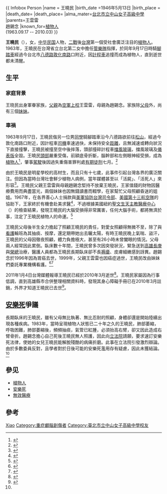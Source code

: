 {{ Infobox Person
|name = 王曉民
|birth_date =1946年5月13日
|birth_place ={{TWN}}
|death_date={{death date and age|2010|3|31|1946|5|13}} 
|death_place={{TWN}}
|alma_mater=[[台北市立中山女子高級中學|台北市立中山女子高級中學]]
|parents=王雲雷<br>趙錫念
|known_for=[[植物人|植物人]]<br>(1963.09.17 -- 2010.03)
}}

'''王曉民'''（{{bd|1946年|5月13日|2010年|3月|catIdx=Wang王曉民}}），女，[[中华民国|中华民国]]人物，[[二戰|二戰]]後[[台灣|台灣]]第一個受社會廣泛注目的[[植物人|植物人]]。1963年，王曉民在台灣省立台北第二女中擔任[[管樂隊|管樂隊]]指揮，於同年9月17日時騎[[腳踏車|腳踏車]]經過今台北市[[八德路_(臺北市)|八德路]][[敦化南路|敦化南路]]口附近，因[[計程車|計程車]]追撞而成為植物人，直到逝世都未清醒。

== 生平 ==
=== 家庭背景 ===
王晓民出身軍眷家族，[[父親|父親]]為[[空軍|空軍]][[上校|上校]]王雲雷，母親為趙錫念。家族除[[父母|父母]]外，尚有三個[[妹妹|妹妹]]。

===車禍 ===
1963年9月17日，王曉民偕另一位男[[同學|同學]]騎腳踏車沿今八德路欲前往[[松山區_(臺北市)|松山]]，經過今敦化南路口附近，因計程車[[司機|司機]]車速過快，未保持安全[[距離|距離]]，且無減速或轉向狀況下直接撞擊，王曉民被撞至空中後摔落，頭部撞碎計程車[[擋風玻璃|擋風玻璃]]，擋風玻璃及[[儀表版|儀表版]]全毀。王曉民[[頭部|頭部]]嚴重受傷，前額底骨折斷，腦幹部和左側眼神經受損，成為[[植物人|植物人]]<ref>{{cite web |url=http://gsrat.net/news/newsclipDetail.php?ncdata_id=3123 |title=各國與安樂死有關之爭議案例——台灣》王曉民遭車撞成植物人　家人不離不棄 |publisher=台灣性別人權協會 |work=聯合新聞網 |date=2006-11-03 |author=許惠雯 |accessdate=2011-01-26 |archive-date=2014-02-02 |archive-url=https://web.archive.org/web/20140202201601/http://gsrat.net/news/newsclipDetail.php?ncdata_id=3123 |dead-url=no }}</ref>，肇事[[駕駛|駕駛]]後因過失重傷害罪判處[[有期徒刑|有期徒刑]]七月。<ref>{{cite news |title=司機的懺悔！一車在手 千萬小心 不幸的一撞 害了王曉民 |date=1965-09-22 |publisher=聯合報}}</ref>

由於王曉民是明星學校的高材生，而且只有十七歲，此事件引起台灣各界的廣泛關注。但因為當時台灣社會鮮少植物人病例，當年媒體甚至以「活屍」、「活死人」來形容<ref name=NOWNEWS>{{cite news |url=http://www.nownews.com/2011/01/05/91-2679368.htm |title=躺了半世紀 植物人王曉民去年逝世 |date=2011-01-05 |publisher=NOWNews |accessdate=2011-01-26 |archive-date=2011-01-07 |archive-url=https://web.archive.org/web/20110107092402/http://www.nownews.com/2011/01/05/91-2679368.htm |dead-url=no }}</ref>。王曉民父親王雲雷與母親趙錫念堅持不放棄王曉民，王家值錢的財物因醫療費用而典盡當光，兩個妹妹也因無錢讀書而輟學，在家幫忙父母照顧昏迷的姐姐。1967年，在各界善心人士捐款與[[美軍協防台灣司令部|美軍協防台灣司令部]]、[[美國第十三航空隊|美國第十三航空隊]]的協助下，王家終於有機會赴美求醫<ref>{{cite news |url=http://mag.udn.com/mag/news/storypage.jsp?f_ART_ID=292415 |title=1967.3／王曉民搭救護專機赴美 |date=2011-01-05 |publisher=聯合報 |accessdate=2011-01-26 |deadurl=yes |archiveurl=https://web.archive.org/web/20110108042424/http://mag.udn.com/mag/news/storypage.jsp?f_ART_ID=292415 |archivedate=2011-01-08 }}</ref>，不過根據美國紐約[[聖文生天主教醫療中心|聖文生天主教醫療中心]]（{{lang|en|Saint Vincent's Catholic Medical Center}}）的檢查結果，發現王曉民的大腦受損得非常厲害，任何大腦手術，都將無濟於事，注定了王曉民植物人的命運。<ref>{{cite news |title=王曉民病況 已經難復健康 |date=1967-03-31 |publisher=聯合報}}</ref>

王曉民父母後半生全力擔起了照顧王曉民的責任，對愛女照顧得無微不至，除了與[[看護|看護]]輪班為其抽痰、按摩，還定期帶她出去曬太陽，有時王曉民晚上氣喘、盜汗，王曉民的父母因徹夜照顧，體力負擔極大，甚至有26小時未曾闔眼的情況。父母兩人經常因此累倒。臥床數十年間，王曉民曾多次因突發狀況，緊急送到[[高雄|高雄]][[長庚|長庚]]與[[榮民醫院|榮總]]治療，醫護人員都為王曉民長期臥床卻不長[[褥瘡|褥瘡]]、皮膚細嫩感到訝異。趙錫念於1996年因為胃癌去世，1999年，父親王雲雷也因癌症過世，王曉民改由妹妹們委託專業機構看護。<ref>{{cite news |title=35年照護 王曉民之父走了 |date=1999-03-23 |publisher=聯合報}}</ref><ref name="wang">{{cite news |title=王曉民病況惡化 安樂死舊話重提 |date=1986-03-21 |publisher=聯合報}}</ref>

2011年1月4日台灣媒體報導王曉民已經於2010年3月逝世<ref>{{cite news |url=http://www.tvbs.com.tw/NEWS/NEWS_LIST.asp?no=vestashi20110104123234 |title=病榻躺近50年 王曉民去年3月走了 |date=2011-01-04 |publisher=TVBS電視台 |accessdate=2011-01-04 |archive-date=2011-01-11 |archive-url=https://web.archive.org/web/20110111073853/http://www.tvbs.com.tw/news/news_list.asp?no=vestashi20110104123234 |dead-url=no }}</ref>。王曉民家屬因為行事低調，直到高雄縣市合併整理相關資料時，發現其身心障礙手冊已在2010年3月註銷，外界才知道王曉民已去世<ref>{{cite news |url=http://mag.udn.com/mag/people/storypage.jsp?f_MAIN_ID=183&f_SUB_ID=4867&f_ART_ID=292418 |title=17歲車禍成植物人，躺47年 王曉民走了 |date=2011-01-05 |publisher=聯合報 |accessdate=2011-01-05 |archive-date=2011-01-08 |archive-url=https://web.archive.org/web/20110108042434/http://mag.udn.com/mag/people/storypage.jsp?f_MAIN_ID=183&f_SUB_ID=4867&f_ART_ID=292418 |dead-url=no }}</ref>。

==[[安樂死|安樂死]]爭議==
長期臥床的王曉民，雖有父母無比執著、無比忍耐的照顧，身體卻還是開始陸續出現各種疾病。1983年，當時呈現植物人狀態已二十年之久的王曉民，肺部萎縮，呼吸困難，肺部萎縮後，頻頻抽痰，氣管已紅腫，必須抬高右臂，卻又因此造成右臂骨折。趙錫念擔心自己死後王曉民無人照護，因此向[[立法院|立法院]]請願，要求速訂安樂死法律，使她的女兒王曉民能解脫殘酷的病痛折磨。此事在立法院引發激烈辯論。由於多數委員反對，且學者對於日後可能的安樂死濫用存有疑慮，因此未獲結論。<ref name="wang" />

== 參见 ==
* [[植物人|植物人]]
* [[安樂死|安樂死]]
* [[無效醫療|無效醫療]]

== 參考 ==
{{reflist}}

{{Authority control}}
{{DEFAULTSORT:Wang王}}
[[Category:王姓|Xiao]]
[[Category:重症顱腦創傷者|Category:重症顱腦創傷者]]
[[Category:臺北市立中山女子高級中學校友|Category:臺北市立中山女子高級中學校友]]